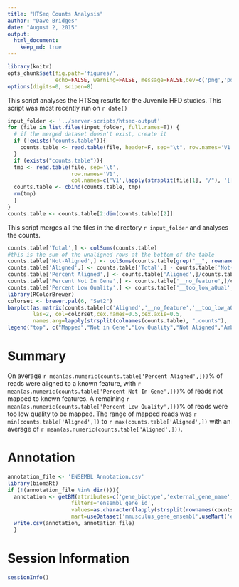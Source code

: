 ```yaml
---
title: "HTSeq Counts Analysis"
author: "Dave Bridges"
date: "August 2, 2015"
output:
  html_document:
    keep_md: true
---
```



```r
library(knitr)
opts_chunk$set(fig.path='figures/',
               echo=FALSE, warning=FALSE, message=FALSE,dev=c('png','pdf'))
options(digits=0, scipen=8)
```

This script analyses the HTSeq resutls for the Juvenile HFD studies.  This script was most recently run on `r date()`

```r
input_folder <- '../server-scripts/htseq-output'
for (file in list.files(input_folder, full.names=T)) {
  # if the merged dataset doesn't exist, create it
  if (!exists("counts.table")){
    counts.table <- read.table(file, header=F, sep="\t", row.names='V1', col.names=c('V1',lapply(strsplit(file[1], "/"), '[[',4)))
  }
  if (exists("counts.table")){
  tmp <- read.table(file, sep='\t', 
                    row.names='V1', 
                    col.names=c('V1',lapply(strsplit(file[1], "/"), '[[',4)))
  counts.table <- cbind(counts.table, tmp)
  rm(tmp)
  }
}
counts.table <- counts.table[2:dim(counts.table)[2]]
```

This script merges all the files in the directory `r input_folder` and analyses the counts.

```r
counts.table['Total',] <- colSums(counts.table)
#this is the sum of the unaligned rows at the bottom of the table
counts.table['Not-Aligned',] <- colSums(counts.table[grep("__", rownames(counts.table)),])
counts.table['Aligned',] <- counts.table['Total',] - counts.table['Not-Aligned',]
counts.table['Percent Aligned',] <- counts.table['Aligned',]/counts.table['Total',] * 100
counts.table['Percent Not In Gene',] <- counts.table['__no_feature',]/counts.table['Total',] * 100
counts.table['Percent Low Quality',] <- counts.table['__too_low_aQual',]/counts.table['Total',] * 100
library(RColorBrewer)
colorset <- brewer.pal(6, "Set2")
barplot(as.matrix(counts.table[c('Aligned','__no_feature','__too_low_aQual','__not_aligned','__ambiguous','__alignment_not_unique'),]), 
        las=2, col=colorset,cex.names=0.5,cex.axis=0.5,
        names.arg=lapply(strsplit(colnames(counts.table), ".counts"), '[[', 1))
legend("top", c("Mapped","Not in Gene","Low Quality","Not Aligned","Ambiguous","Not Unique"), bty="n", fil=colorset, cex = 0.5)
```

# Summary

On average `r mean(as.numeric(counts.table['Percent Aligned',]))`% of reads were aligned to a known feature, with `r mean(as.numeric(counts.table['Percent Not In Gene',]))`% of reads not mapped to known features.  A remaining `r mean(as.numeric(counts.table['Percent Low Quality',]))`% of reads were too low quality to be mapped.  The range of mapped reads was `r min(counts.table['Aligned',])` to `r max(counts.table['Aligned',])` with an average of `r mean(as.numeric(counts.table['Aligned',]))`.

# Annotation

```r
annotation_file <- 'ENSEMBL Annotation.csv'
library(biomaRt)
if (!(annotation_file %in% dir())){
  annotation <- getBM(attributes=c('gene_biotype','external_gene_name', 'ensembl_gene_id'),
                    filters='ensembl_gene_id',
                    values=as.character(lapply(strsplit(rownames(counts.table), "\\."), "[[", 1)),
                    mart=useDataset('mmusculus_gene_ensembl',useMart('ensembl')))
  write.csv(annotation, annotation_file)
  }
```

# Session Information

```r
sessionInfo()
```
